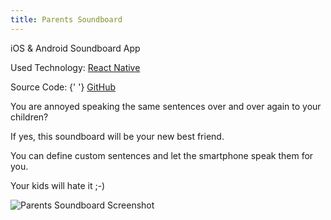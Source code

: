```yaml
---
title: Parents Soundboard
---
```



iOS & Android Soundboard App

Used Technology: [React Native](https://facebook.github.io/react-native/)

<span>
  Source Code: {' '}
  <a
    href={config.projects[3].urls.github}
    target="_blank"
    rel="noopener noreferrer"
  >
    GitHub
  </a>
</span>

<div className="flex justify-between mt-8">
  <AppStoreButton store="ios" url={config.projects[3].urls.appStore} />
  <AppStoreButton store="android" url={config.projects[3].urls.googlePlay} />
</div>

You are annoyed speaking the same sentences over and over again to your children?

If yes, this soundboard will be your new best friend.

You can define custom sentences and let the smartphone speak them for you.

Your kids will hate it ;-)

![Parents Soundboard Screenshot](./soundboard-screenshot.png)
